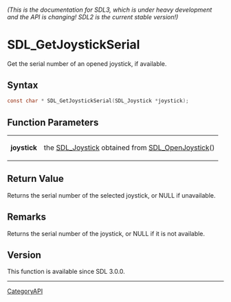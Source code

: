 ====== (This is the documentation for SDL3, which is under heavy development and the API is changing! SDL2 is the current stable version!) ======
= SDL_GetJoystickSerial =

Get the serial number of an opened joystick, if available.

== Syntax ==

<syntaxhighlight lang='c'>
const char * SDL_GetJoystickSerial(SDL_Joystick *joystick);
</syntaxhighlight>

== Function Parameters ==

{|
|'''joystick'''
|the [[SDL_Joystick]] obtained from [[SDL_OpenJoystick]]()
|}

== Return Value ==

Returns the serial number of the selected joystick, or NULL if unavailable.

== Remarks ==

Returns the serial number of the joystick, or NULL if it is not available.

== Version ==

This function is available since SDL 3.0.0.

----
[[CategoryAPI]]


